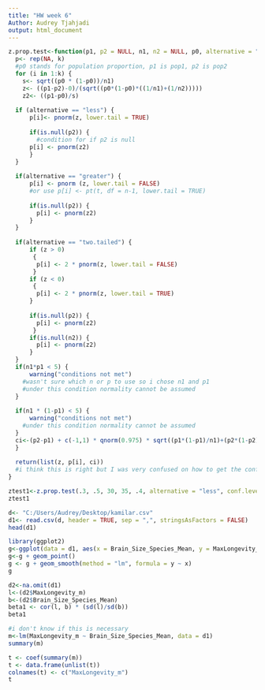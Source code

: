 ```yaml
---
title: "HW week 6"
Author: Audrey Tjahjadi
output: html_document
---
```


```r
z.prop.test<-function(p1, p2 = NULL, n1, n2 = NULL, p0, alternative = "two.tailed", conf.level = 0.95, alpha = 0.05, k = 10){
  p<- rep(NA, k) 
  #p0 stands for population proportion, p1 is pop1, p2 is pop2
  for (i in 1:k) {
    s<- sqrt((p0 * (1-p0))/n1)
    z<- ((p1-p2)-0)/(sqrt((p0*(1-p0)*((1/n1)+(1/n2)))))
    z2<- ((p1-p0)/s)
    
  if (alternative == "less") {
      p[i]<- pnorm(z, lower.tail = TRUE)
      
      if(is.null(p2)) { 
        #condition for if p2 is null
      p[i] <- pnorm(z2) 
      }
  }
  
  if(alternative == "greater") {
      p[i] <- pnorm (z, lower.tail = FALSE)
      #or use p[i] <- pt(t, df = n-1, lower.tail = TRUE)
      
      if(is.null(p2)) {
        p[i] <- pnorm(z2) 
      }
  }
  
  if(alternative == "two.tailed") {
      if (z > 0)
       {
        p[i] <- 2 * pnorm(z, lower.tail = FALSE)
       }
      if (z < 0)
       {
        p[i] <- 2 * pnorm(z, lower.tail = TRUE)
      } 
    
      if(is.null(p2)) {
        p[i] <- pnorm(z2) 
       }
      if(is.null(n2)) {
        p[i] <- pnorm(z2)
      }
  }
  if(n1*p1 < 5) {
      warning("conditions not met")
    #wasn't sure which n or p to use so i chose n1 and p1
    #under this condition normality cannot be assumed
  }
    
  if(n1 * (1-p1) < 5) {
      warning("conditions not met")
    #under this condition normality cannot be assumed
  }
  ci<-(p2-p1) + c(-1,1) * qnorm(0.975) * sqrt((p1*(1-p1)/n1)+(p2*(1-p2)/n2))
  }
  
  return(list(z, p[i], ci)) 
  #i think this is right but I was very confused on how to get the confidence interval here 
}
```

```r
ztest1<-z.prop.test(.3, .5, 30, 35, .4, alternative = "less", conf.level = 0.95, alpha = 0.05, k = 10)
ztest1

```

```r
d<- "C:/Users/Audrey/Desktop/kamilar.csv"
d1<- read.csv(d, header = TRUE, sep = ",", stringsAsFactors = FALSE)
head(d1)
```


```r
library(ggplot2)
g<-ggplot(data = d1, aes(x = Brain_Size_Species_Mean, y = MaxLongevity_m))
g<-g + geom_point()
g <- g + geom_smooth(method = "lm", formula = y ~ x)
g
```          
```r
d2<-na.omit(d1)
l<-(d2$MaxLongevity_m)
b<-(d2$Brain_Size_Species_Mean)
beta1 <- cor(l, b) * (sd(l)/sd(b))
beta1
```

```r
#i don't know if this is necessary
m<-lm(MaxLongevity_m ~ Brain_Size_Species_Mean, data = d1)
summary(m)

t <- coef(summary(m))
t <- data.frame(unlist(t))
colnames(t) <- c("MaxLongevity_m")
t
```
